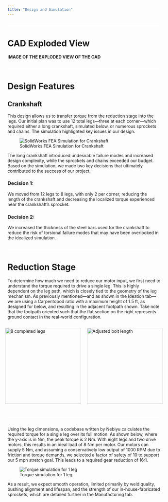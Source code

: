 ```yaml
---
title: "Design and Simulation"
---
```

<hr style="height: 4px; background-color: white; border: none; margin: 2em 0;" />

# CAD Exploded View
**IMAGE OF THE EXPLODED VIEW OF THE CAD**

<hr style="height: 4px; background-color: white; border: none; margin: 2em 0;" />

# Design Features

## Crankshaft
This design allows us to transfer torque from the reduction stage into the legs. Our initial plan was to use 12 total legs—three at each corner—which required either a long crankshaft, simulated below, or numerous sprockets and chains. The simulation highlighted key issues in our design.

![SolidWorks FEA Simulation for Crankshaft](images/simulation_crank.jpeg)

The long crankshaft introduced undesirable failure modes and increased design complexity, while the sprockets and chains exceeded our budget. Based on the simulation, we made two key decisions that ultimately contributed to the success of our project.

### Decision 1:
We moved from 12 legs to 8 legs, with only 2 per corner, reducing the length of the crankshaft and decreasing the localized torque experienced near the crankshaft’s sprocket.

### Decision 2:
We increased the thickness of the steel bars used for the crankshaft to reduce the risk of torsional failure modes that may have been overlooked in the idealized simulation.

<hr style="height: 4px; background-color: white; border: none; margin: 2em 0;" />

# Reduction Stage

To determine how much we need to reduce our motor input, we first need to understand the torque required to drive a single leg. This is highly dependent on the leg path, which is closely tied to the geometry of the leg mechanism. As previously mentioned—and as shown in the Ideation tab—we are using a Carpentopod ratio with a maximum height of 1.5 ft, as designed for below, and resulting in the adjacent footpath shown. Take note that the footpath oriented such that the flat section on the right represents ground contact in the real-world configuration.

<div style="display: flex; justify-content: center; gap: 20px; align-items: center;">

  <img src="images/foot_path.jpeg" alt="8 completed legs" style="height: 250px; object-fit: contain;" />

  <img src="images/leg.jpeg" alt="Adjusted bolt length" style="height: 250px; object-fit: contain;" />

</div>
<hr style="height: 4px; background-color: white; border: none; margin: 2em 0;" />

Using the leg dimensions, a codebase written by Nebiyu calculates the required torque for a single leg over its full motion. As shown below, where the y-axis is in Nm, the peak torque is 2 Nm. With eight legs and two drive motors, this results in an ideal load of 8 Nm per motor. Our motors can supply 5 Nm, and assuming a conservatively low output of 1000 RPM due to friction and torque demands, we selected a factor of safety of 10 to support our 5 mph stretch goal. This leads to a required gear reduction of 16:1.

![Torque simulation for 1 leg](images/torque_sim.jpeg)

As a result, we expect smooth operation, limited primarily by weld quality, bushing alignment and lifespan, and the strength of our in-house-fabricated sprockets, which are detailed further in the Manufacturing tab.